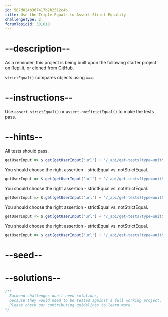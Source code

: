 ```yaml
---
id: 587d824b367417b2b2512c4b
title: Use the Triple Equals to Assert Strict Equality
challengeType: 2
forumTopicId: 301610
---
```


# --description--

As a reminder, this project is being built upon the following starter project on [Repl.it](https://repl.it/github/freeCodeCamp/boilerplate-mochachai), or cloned from [GitHub](https://github.com/freeCodeCamp/boilerplate-mochachai/).

`strictEqual()` compares objects using `===`.

# --instructions--

Use `assert.strictEqual()` or `assert.notStrictEqual()` to make the tests pass.

# --hints--

All tests should pass.

```js
getUserInput => $.get(getUserInput('url') + '/_api/get-tests?type=unit&n=5').then(data => {assert.equal(data.state,'passed'); }, xhr => { throw new Error(xhr.responseText); })
```

You should choose the right assertion - strictEqual vs. notStrictEqual.

```js
getUserInput => $.get(getUserInput('url') + '/_api/get-tests?type=unit&n=5').then(data => {  assert.equal(data.assertions[0].method, 'notStrictEqual', 'with strictEqual the type must match'); }, xhr => { throw new Error(xhr.responseText); })
```

You should choose the right assertion - strictEqual vs. notStrictEqual.

```js
getUserInput => $.get(getUserInput('url') + '/_api/get-tests?type=unit&n=5').then(data => {  assert.equal(data.assertions[1].method, 'strictEqual', '3*2 = 6...'); }, xhr => { throw new Error(xhr.responseText); })
```

You should choose the right assertion - strictEqual vs. notStrictEqual.

```js
getUserInput => $.get(getUserInput('url') + '/_api/get-tests?type=unit&n=5').then(data => {  assert.equal(data.assertions[2].method, 'strictEqual', '6 * \'2\' is 12. Types match !'); }, xhr => { throw new Error(xhr.responseText); })
```

You should choose the right assertion - strictEqual vs. notStrictEqual.

```js
getUserInput => $.get(getUserInput('url') + '/_api/get-tests?type=unit&n=5').then(data => {  assert.equal(data.assertions[3].method, 'notStrictEqual', 'Even if they have the same elements, the Arrays are notStrictEqual'); }, xhr => { throw new Error(xhr.responseText); })
```

# --seed--

# --solutions--

```js
/**
  Backend challenges don't need solutions, 
  because they would need to be tested against a full working project. 
  Please check our contributing guidelines to learn more.
*/
```
